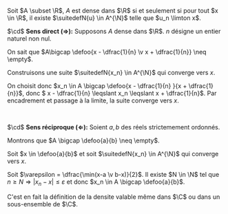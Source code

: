 

<Item type='proposition' titre='caractérisation de la densité'>

Soit $A \subset \R$, $A$ est dense dans $\R$ si et seulement si pour tout $x \in \R$, il existe $\suitedefN{u} \in A^{\N}$ telle que $u_n \limton x$.
</Item>

<Hideable type='démonstration' titre=''>

$\cd$ **Sens direct ($\Rightarrow$):** Supposons $A$ dense dans $\R$. $n$ désigne un entier naturel non nul.

On sait que $A\bigcap \defoo{x - \dfrac{1}{n} \v x + \dfrac{1}{n}} \neq \empty$. 

Construisons une suite $\suitedefN{x_n} \in A^{\N}$ qui converge vers $x$. 

On choisit donc $x_n \in A \bigcap \defoo{x - \dfrac{1}{n} }{x + \dfrac{1}{n}}$, donc $ x - \dfrac{1}{n} \leqslant x_n \leqslant x + \dfrac{1}{n}$. Par encadrement et passage à la limite, la suite converge vers $x$.

<br/>

$\cd$ **Sens réciproque ($\Leftarrow$):** Soient $a,b$ des réels strictemement ordonnés. 

Montrons que $A \bigcap \defoo{a}{b} \neq \empty$.

Soit $x \in \defoo{a}{b}$ et soit $\suitedefN{x_n} \in A^{\N}$ qui converge vers $x$. 

Soit $\varepsilon = \dfrac{\min(x-a \v b-x)}{2}$. Il existe $N \in \N$ tel que $n \geqslant N \Rightarrow |x_n - x| \leqslant \varepsilon$ et donc $x_n \in A \bigcap \defoo{a}{b}$.
</Hideable>


<Remarque titre=''>
C'est en fait la définition de la densite valable même dans $\C$ ou dans un sous-ensemble de $\C$.
</Remarque>